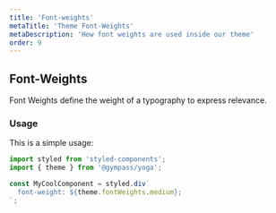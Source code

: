 ```yaml
---
title: 'Font-weights'
metaTitle: 'Theme Font-Weights'
metaDescription: 'How font weights are used inside our theme'
order: 9
---
```


## Font-Weights

Font Weights define the weight of a typography to express relevance.

### Usage

This is a simple usage:

```javascript type=highlight
import styled from 'styled-components';
import { theme } from '@gympass/yoga';

const MyCoolComponent = styled.div`
  font-weight: ${theme.fontWeights.medium};
`;
```

<ThemeFontWeights />

